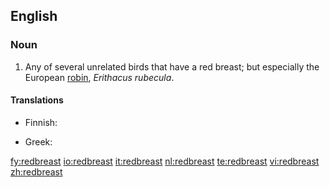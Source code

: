 ==English==

===Noun===
{{en-noun}}

# Any of several unrelated birds that have a red breast; but especially the European [[robin]], ''Erithacus rubecula''.

====Translations====
{{trans-top|''Erithacus rubecula''}}
* Finnish: {{t-|fi|punarinta}}
{{trans-mid}}
* Greek: {{t+|el|κοκκινολαίμης|m|tr=kokkinolémis|sc=Grek}}
{{trans-bottom}}

[[fy:redbreast]]
[[io:redbreast]]
[[it:redbreast]]
[[nl:redbreast]]
[[te:redbreast]]
[[vi:redbreast]]
[[zh:redbreast]]